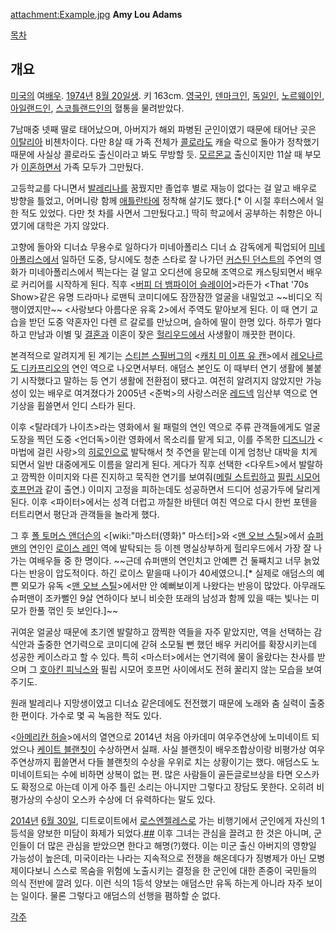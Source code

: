 attachment:Example.jpg
'''Amy Lou Adams'''

[[목차]]
== 개요 ==
[[미국]]의 여[[배우]]. [[1974년]] [[8월 20일]]생. 키 163cm. [[영국]]인, [[덴마크]]인, [[독일인]], [[노르웨이]]인, [[아일랜드]]인, [[스코틀랜드]]인의 혈통을 물려받았다.

7남매중 넷째 딸로 태어났으며, 아버지가 해외 파병된 군인이였기 때문에 태어난 곳은 [[이탈리아]] 비첸차이다. 다만 8살 때 가족 전체가 [[콜로라도]] 캐슬 락으로 돌아가 정착했기 때문에 사실상 콜로라도 출신이라고 봐도 무방할 듯. [[모르몬교]] 출신이지만 11살 때 부모가 [[이혼]]하면서 가족 모두가 그만뒀다.

고등학교를 다니면서 [[발레리나]]를 꿈꿨지만 졸업후 별로 재능이 없다는 걸 알고 배우로 방향을 틀었고, 어머니랑 함께 [[애틀란타]]에 정착해 살기도 했다.[* 이 시절 후터스에서 일한 적도 있었다. 다만 첫 차를 사면서 그만뒀다고.] 딱히 학교에서 공부하는 취향은 아니였기에 대학은 가지 않았다.

고향에 돌아와 디너쇼 무용수로 일하다가 미네아폴리스 디너 쇼 감독에게 픽업되어 [[미네아폴리스]]에서 일하던 도중, 당시에도 청춘 스타로 잘 나가던 [[커스틴 던스트]]의 주연의 영화가 미네아폴리스에서 찍는다는 걸 알고 오디션에 응모해 조역으로 캐스팅되면서 배우로 커리어를 시작하게 된다. 직후 <[[버피 더 뱀파이어 슬레이어]]>라든가 <That '70s Show>같은 유명 드라마나 로맨틱 코미디에도 잠깐잠깐 얼굴을 내밀었고 ~~비디오 직행이였지만~~ <사랑보다 아름다운 유혹 2>에서 주역도 맡아보게 된다. 이 때 연기 교습을 받던 도중 약혼자인 다렌 르 갈로를 만났으며, 슬하에 딸이 한명 있다. 하루가 멀다하고 만남과 이별 및 [[결혼]]과 이혼이 잦은 [[헐리우드]]에서 사생활이 깨끗한 편이다.

본격적으로 알려지게 된 계기는 [[스티븐 스필버그]]의 <[[캐치 미 이프 유 캔]]>에서 [[레오나르도 디카프리오]]의 연인 역으로 나오면서부터. 애덤스 본인도 이 때부터 연기 생활에 불붙기 시작했다고 말하는 등 연기 생활에 전환점이 됐다고. 여전히 알려지지 않았지만 가능성이 있는 배우로 여겨졌다가 2005년 <준벅>의 사랑스러운 [[레드넥]] 임산부 역으로 연기상을 휩쓸면서 인디 스타가 된다.

이후 <탈라데가 나이츠>라는 영화에서 윌 패럴의 연인 역으로 주류 관객들에게도 얼굴 도장을 찍던 도중 <언더독>이란 영화에서 목소리를 맡게 되고, 이를 주목한 [[디즈니]]가 <마법에 걸린 사랑>의 [[히로인]]으로 발탁해서 첫 주연을 맡는데 이게 엄청난 대박을 치게 되면서 일반 대중에게도 이름을 알리게 된다. 게다가 직후 선택한 <다우트>에서 발랄하고 깜찍한 이미지와 다른 진지하고 묵직한 연기를 보여줘([[메릴 스트립]]하고 [[필립 시모어 호프먼]]과 같이 출연.) 이미지 고정을 피하는데도 성공하면서 드디어 성공가두에 달리게 된다. 이후 <파이터>에서는 성격 더럽고 까칠한 바텐더 여친 역으로 다시 한번 포텐을 터트리면서 평단과 관객들을 놀라게 했다.

그 후 [[폴 토머스 앤더슨]]의 <[wiki:"마스터(영화)" 마스터]>와 <[[맨 오브 스틸]]>에서 [[슈퍼맨]]의 연인인 [[로이스 레인]] 역에 발탁되는 등 이젠 명실상부하게 헐리우드에서 가장 잘 나가는 여배우들 중 한 명이다. ~~근데 슈퍼맨의 연인치고 안예쁜 건 둘째치고 너무 늙었다는 반응이 압도적이다. 하긴 로이스 맡을때 나이가 40세였으니.[* 실제로 애덤스의 예쁜 외모가 유독 <[[맨 오브 스틸]]>에서만 안 예뻐보이게 나왔다는 반응이 많았다. 아무래도 슈퍼맨이 조카뻘인 9살 연하이다 보니 비슷한 또래의 남성과 함께 있을 때는 빛나는 미모가 한풀 꺾인 듯 보인다.]~~

귀여운 얼굴상 때문에 초기엔 발랄하고 깜찍한 역들을 자주 맡았지만, 역을 선택하는 감식안과 출중한 연기력으로 코미디에 갇혀 소모될 뻔 했던 배우 커리어를 확장시키는데 성공한 케이스라고 할 수 있다. 특히 <마스터>에서는 연기력에 물이 올랐다는 찬사를 받으며 그 [[호아킨 피닉스]]와 필립 시모어 호프먼 사이에서도 전혀 꿀리지 않는 모습을 보여주기도.

원래 발레리나 지망생이였고 디너쇼 같은데에도 전전했기 때문에 노래와 춤 실력이 출중한 편이다. 가수로 몇 곡 녹음한 적도 있다.

<[[아메리칸 허슬]]>에서의 열연으로 2014년 처음 아카데미 여우주연상에 노미네이트 되었으나 [[케이트 블랜칫]]이 수상하면서 실패. 사실 블랜칫이 배우조합상이랑 비평가상 여우주연상까지 휩쓸면서 다들 블랜칫의 수상을 우위로 치는 상황이기는 했다. 애덤스도 노미네이트되는 수에 비하면 상복이 없는 편. 많은 사람들이 골든글로브상을 타면 오스카도 확정으로 아는데 이게 아주 틀린 소리는 아니지만 그렇다고 장담도 못한다. 오히려 비평가상의 수상이 오스카 수상에 더 유력하다는 말도 있다.

[[2014년]] [[6월 30일]], 디트로이트에서 [[로스엔젤레스]]로 가는 비행기에서 군인에게 자신의 1등석을 양보한 미담이 화제가 되었다.[http://news.naver.com/main/read.nhn?mode=LSD&mid=sec&sid1=104&oid=081&aid=0002437909 #][http://www.nydailynews.com/entertainment/gossip/amy-adams-seat-class-u-s-solider-article-1.1846797 #] 이후 그녀는 관심을 끌려고 한 것은 아니며, 군인들이 더 많은 관심을 받았으면 한다고 해명(?)했다. 이는 미군 출신 아버지의 영향일 가능성이 높은데, 미국이라는 나라는 지속적으로 전쟁을 해온데다가 징병제가 아닌 모병제이다보니 스스로 목숨을 위험에 노출시키는 결정을 한 군인에 대한 존중이 국민들의 의식 전반에 깔려 있다. 이런 식의 1등석 양보는 애덤스만 유독 하는게 아니라 자주 보이는 일이다. 물론 그렇다고 애덤스의 선행을 폄하할 순 없다.

[[각주]]
